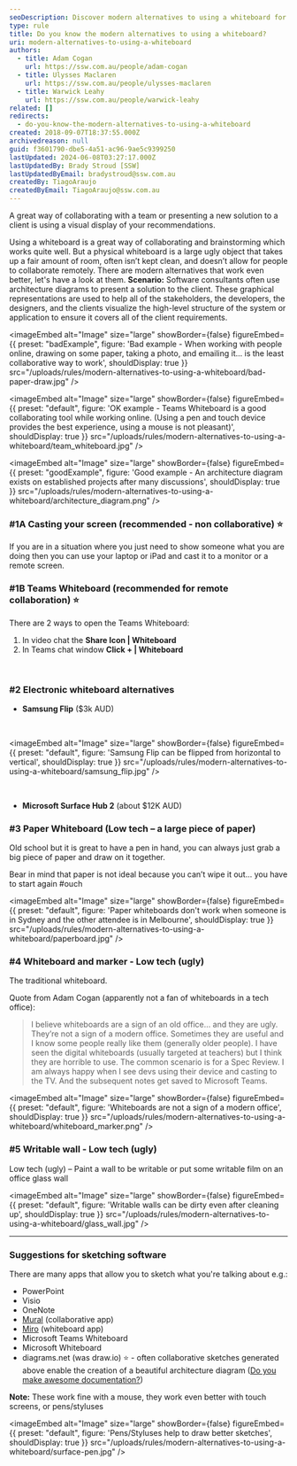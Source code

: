 ```yaml
---
seoDescription: Discover modern alternatives to using a whiteboard for effective collaboration and brainstorming. From casting your screen to Teams Whiteboard, learn about innovative solutions that enhance remote collaboration and presentation.
type: rule
title: Do you know the modern alternatives to using a whiteboard?
uri: modern-alternatives-to-using-a-whiteboard
authors:
  - title: Adam Cogan
    url: https://ssw.com.au/people/adam-cogan
  - title: Ulysses Maclaren
    url: https://ssw.com.au/people/ulysses-maclaren
  - title: Warwick Leahy
    url: https://ssw.com.au/people/warwick-leahy
related: []
redirects:
  - do-you-know-the-modern-alternatives-to-using-a-whiteboard
created: 2018-09-07T18:37:55.000Z
archivedreason: null
guid: f3601790-dbe5-4a51-ac96-9ae5c9399250
lastUpdated: 2024-06-08T03:27:17.000Z
lastUpdatedBy: Brady Stroud [SSW]
lastUpdatedByEmail: bradystroud@ssw.com.au
createdBy: TiagoAraujo
createdByEmail: TiagoAraujo@ssw.com.au
---
```


A great way of collaborating with a team or presenting a new solution to a client is using a visual display of your recommendations.

Using a whiteboard is a great way of collaborating and brainstorming which works quite well. But a physical whiteboard is a large ugly object that takes up a fair amount of room, often isn’t kept clean, and doesn’t allow for people to collaborate remotely. There are modern alternatives that work even better, let's have a look at them.
**Scenario:** Software consultants often use architecture diagrams to present a solution to the client. These graphical representations are used to help all of the stakeholders, the developers, the designers, and the clients visualize the high-level structure of the system or application to ensure it covers all of the client requirements.

<imageEmbed
  alt="Image"
  size="large"
  showBorder={false}
  figureEmbed={{
    preset: "badExample",
    figure: 'Bad example - When working with people online, drawing on some paper, taking a photo, and emailing it... is the least collaborative way to work',
    shouldDisplay: true
  }}
  src="/uploads/rules/modern-alternatives-to-using-a-whiteboard/bad-paper-draw.jpg"
/>


<imageEmbed
  alt="Image"
  size="large"
  showBorder={false}
  figureEmbed={{
    preset: "default",
    figure: 'OK example - Teams Whiteboard is a good collaborating tool while working online. (Using a pen and touch device provides the best experience, using a mouse is not pleasant)',
    shouldDisplay: true
  }}
  src="/uploads/rules/modern-alternatives-to-using-a-whiteboard/team_whiteboard.jpg"
/>

<imageEmbed
  alt="Image"
  size="large"
  showBorder={false}
  figureEmbed={{
    preset: "goodExample",
    figure: 'Good example - An architecture diagram exists on established projects after many discussions',
    shouldDisplay: true
  }}
  src="/uploads/rules/modern-alternatives-to-using-a-whiteboard/architecture_diagram.png"
/>

### \#1A Casting your screen (recommended - non collaborative) ⭐️

If you are in a situation where you just need to show someone what you are doing then you can use your laptop or iPad and cast it to a monitor or a remote screen.

### \#1B Teams Whiteboard (recommended for remote collaboration) ⭐️

There are 2 ways to open the Teams Whiteboard:

1. In video chat the **Share Icon | Whiteboard**
2. In Teams chat window **Click + | Whiteboard**

<youtubeEmbed url="https://www.youtube.com/watch?v=vDO-EUZUmiA" description="Figure: Using Whiteboard in Microsoft Teams" />

&nbsp;

<youtubeEmbed url="https://www.youtube.com/embed/JsaqPiqBxPY" description="Figure: Using Microsoft Whiteboard App #2 Tech Whiteboard replacement" />

### \#2 Electronic whiteboard alternatives

- **Samsung Flip** ($3k AUD)

<youtubeEmbed url="https://www.youtube.com/embed/lZgVAbdwYNI" description="Figure: Using Samsung Flip" />

&nbsp;


<imageEmbed
  alt="Image"
  size="large"
  showBorder={false}
  figureEmbed={{
    preset: "default",
    figure: 'Samsung Flip can be flipped from horizontal to vertical',
    shouldDisplay: true
  }}
  src="/uploads/rules/modern-alternatives-to-using-a-whiteboard/samsung_flip.jpg"
/>

&nbsp;

- **Microsoft Surface Hub 2** (about $12K AUD)

<youtubeEmbed url="https://www.youtube.com/embed/GSUHgrjwBb4" description="Figure: Using Microsoft Surface Hub" />

### \#3 Paper Whiteboard (Low tech – a large piece of paper)

Old school but it is great to have a pen in hand, you can always just grab a big piece of paper and draw on it together.

Bear in mind that paper is not ideal because you can’t wipe it out... you have to start again #ouch


<imageEmbed
  alt="Image"
  size="large"
  showBorder={false}
  figureEmbed={{
    preset: "default",
    figure: 'Paper whiteboards don\'t work when someone is in Sydney and the other attendee is in Melbourne',
    shouldDisplay: true
  }}
  src="/uploads/rules/modern-alternatives-to-using-a-whiteboard/paperboard.jpg"
/>

### \#4 Whiteboard and marker - Low tech (ugly)

The traditional whiteboard.

Quote from Adam Cogan (apparently not a fan of whiteboards in a tech office):

> I believe whiteboards are a sign of an old office… and they are ugly. They’re not a sign of a modern office.
> Sometimes they are useful and I know some people really like them (generally older people).
> I have seen the digital whiteboards (usually targeted at teachers) but I think they are horrible to use.
> The common scenario is for a Spec Review. I am always happy when I see devs using their device and casting to the TV. And the subsequent notes get saved to Microsoft Teams.


<imageEmbed
  alt="Image"
  size="large"
  showBorder={false}
  figureEmbed={{
    preset: "default",
    figure: 'Whiteboards are not a sign of a modern office',
    shouldDisplay: true
  }}
  src="/uploads/rules/modern-alternatives-to-using-a-whiteboard/whiteboard_marker.png"
/>

### \#5 Writable wall - Low tech (ugly)

Low tech (ugly) – Paint a wall to be writable or put some writable film on an office glass wall


<imageEmbed
  alt="Image"
  size="large"
  showBorder={false}
  figureEmbed={{
    preset: "default",
    figure: 'Writable walls can be dirty even after cleaning up',
    shouldDisplay: true
  }}
  src="/uploads/rules/modern-alternatives-to-using-a-whiteboard/glass_wall.jpg"
/>

---

### Suggestions for sketching software

There are many apps that allow you to sketch what you're talking about e.g.:

- PowerPoint
- Visio
- OneNote
- [Mural](https://mural.co/) (collaborative app)
- [Miro](https://miro.com/) (whiteboard app)
- Microsoft Teams Whiteboard
- Microsoft Whiteboard
- diagrams.net (was draw.io) ⭐️ - often collaborative sketches generated above enable the creation of a beautiful architecture diagram ([Do you make awesome documentation?](/do-you-review-the-documentation))

**Note:** These work fine with a mouse, they work even better with touch screens, or pens/styluses


<imageEmbed
  alt="Image"
  size="large"
  showBorder={false}
  figureEmbed={{
    preset: "default",
    figure: 'Pens/Styluses help to draw better sketches',
    shouldDisplay: true
  }}
  src="/uploads/rules/modern-alternatives-to-using-a-whiteboard/surface-pen.jpg"
/>
